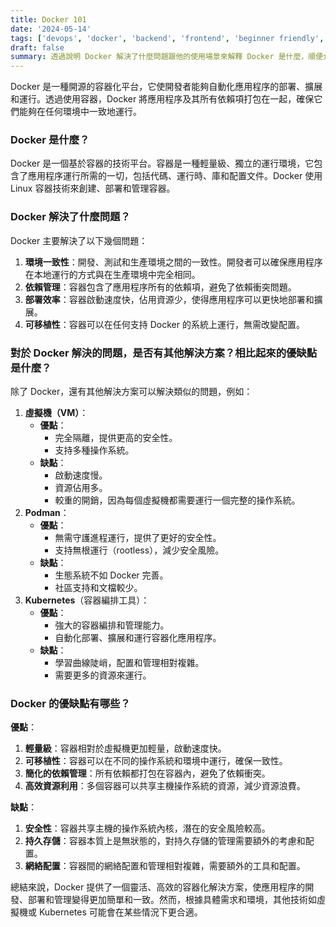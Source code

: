 ```yaml
---
title: Docker 101
date: '2024-05-14'
tags: ['devops', 'docker', 'backend', 'frontend', 'beginner friendly', 'software engineering']
draft: false
summary: 透過說明 Docker 解決了什麼問題跟他的使用場景來解釋 Docker 是什麼，順便介紹跟 Docker 相對的解決方案們
---
```


Docker 是一種開源的容器化平台，它使開發者能夠自動化應用程序的部署、擴展和運行。透過使用容器，Docker 將應用程序及其所有依賴項打包在一起，確保它們能夠在任何環境中一致地運行。

### **Docker 是什麼？**

Docker 是一個基於容器的技術平台。容器是一種輕量級、獨立的運行環境，它包含了應用程序運行所需的一切，包括代碼、運行時、庫和配置文件。Docker 使用 Linux 容器技術來創建、部署和管理容器。

### **Docker 解決了什麼問題？**

Docker 主要解決了以下幾個問題：

1. **環境一致性**：開發、測試和生產環境之間的一致性。開發者可以確保應用程序在本地運行的方式與在生產環境中完全相同。
2. **依賴管理**：容器包含了應用程序所有的依賴項，避免了依賴衝突問題。
3. **部署效率**：容器啟動速度快，佔用資源少，使得應用程序可以更快地部署和擴展。
4. **可移植性**：容器可以在任何支持 Docker 的系統上運行，無需改變配置。

### **對於 Docker 解決的問題，是否有其他解決方案？相比起來的優缺點是什麼？**

除了 Docker，還有其他解決方案可以解決類似的問題，例如：

1. **虛擬機（VM）**：
   - **優點**：
     - 完全隔離，提供更高的安全性。
     - 支持多種操作系統。
   - **缺點**：
     - 啟動速度慢。
     - 資源佔用多。
     - 較重的開銷，因為每個虛擬機都需要運行一個完整的操作系統。
2. **Podman**：
   - **優點**：
     - 無需守護進程運行，提供了更好的安全性。
     - 支持無根運行（rootless），減少安全風險。
   - **缺點**：
     - 生態系統不如 Docker 完善。
     - 社區支持和文檔較少。
3. **Kubernetes**（容器編排工具）：
   - **優點**：
     - 強大的容器編排和管理能力。
     - 自動化部署、擴展和運行容器化應用程序。
   - **缺點**：
     - 學習曲線陡峭，配置和管理相對複雜。
     - 需要更多的資源來運行。

### **Docker 的優缺點有哪些？**

**優點**：

1. **輕量級**：容器相對於虛擬機更加輕量，啟動速度快。
2. **可移植性**：容器可以在不同的操作系統和環境中運行，確保一致性。
3. **簡化的依賴管理**：所有依賴都打包在容器內，避免了依賴衝突。
4. **高效資源利用**：多個容器可以共享主機操作系統的資源，減少資源浪費。

**缺點**：

1. **安全性**：容器共享主機的操作系統內核，潛在的安全風險較高。
2. **持久存儲**：容器本質上是無狀態的，對持久存儲的管理需要額外的考慮和配置。
3. **網絡配置**：容器間的網絡配置和管理相對複雜，需要額外的工具和配置。

總結來說，Docker 提供了一個靈活、高效的容器化解決方案，使應用程序的開發、部署和管理變得更加簡單和一致。然而，根據具體需求和環境，其他技術如虛擬機或 Kubernetes 可能會在某些情況下更合適。
